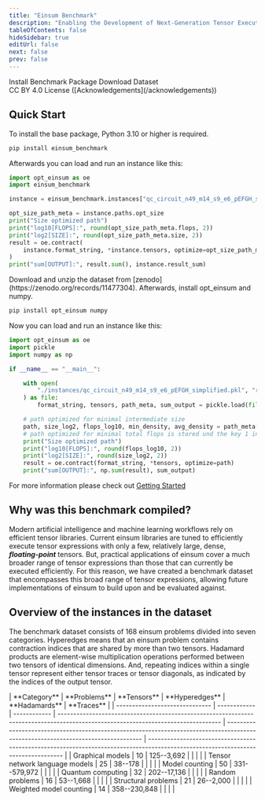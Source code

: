 ---
title: "Einsum Benchmark"
description: "Enabling the Development of Next-Generation Tensor Execution Engines"
tableOfContents: false
hideSidebar: true
editUrl: false
next: false
prev: false
---


<div class="text-center">
<div class="mt-0">
<LinkButton href="/guides/gettingstarted">Install Benchmark Package</LinkButton>
<LinkButton icon="external" href="https://zenodo.org/record/11477304" variant='secondary'>Download Dataset</LinkButton>
</div>
<p style="margin-top:0;">CC BY 4.0 License ([Acknowledgements](/acknowledgements))</p>

## Quick Start

<Tabs>
<TabItem label="Python Package" >
To install the base package, Python 3.10 or higher is required.

```bash
pip install einsum_benchmark
```

Afterwards you can load and run an instance like this:

```python
import opt_einsum as oe
import einsum_benchmark

instance = einsum_benchmark.instances["qc_circuit_n49_m14_s9_e6_pEFGH_simplified"]

opt_size_path_meta = instance.paths.opt_size
print("Size optimized path")
print("log10[FLOPS]:", round(opt_size_path_meta.flops, 2))
print("log2[SIZE]:", round(opt_size_path_meta.size, 2))
result = oe.contract(
    instance.format_string, *instance.tensors, optimize=opt_size_path_meta.path
)
print("sum[OUTPUT]:", result.sum(), instance.result_sum)
```
</TabItem>
<TabItem label="Raw Dataset" >
Download and unzip the dataset from [zenodo](https://zenodo.org/records/11477304). Afterwards, install opt_einsum and numpy.

```bash
pip install opt_einsum numpy
```

Now you can load and run an instance like this:

```python
import opt_einsum as oe
import pickle
import numpy as np

if __name__ == "__main__":

    with open(
        "./instances/qc_circuit_n49_m14_s9_e6_pEFGH_simplified.pkl", "rb"
    ) as file:
        format_string, tensors, path_meta, sum_output = pickle.load(file)

    # path optimized for minimal intermediate size
    path, size_log2, flops_log10, min_density, avg_density = path_meta[0]
    # path optimized for minimal total flops is stored und the key 1 in path_meta
    print("Size optimized path")
    print("log10[FLOPS]:", round(flops_log10, 2))
    print("log2[SIZE]:", round(size_log2, 2))
    result = oe.contract(format_string, *tensors, optimize=path)
    print("sum[OUTPUT]:", np.sum(result), sum_output)
```
</TabItem>
</Tabs>

For more information please check out [Getting Started](< ref "/docs/guides/gettingstarted"  >)

## Why was this benchmark compiled?

Modern artificial intelligence and machine learning workflows rely on efficient tensor libraries.
Current einsum libraries are tuned to efficiently execute tensor expressions with only a few, relatively large, dense, **_floating-point_** tensors.
But, practical applications of einsum cover a much broader range of tensor expressions than those that can currently be executed efficiently.
For this reason, we have created a benchmark dataset that encompasses this broad range of
tensor expressions, allowing future implementations of einsum to build upon and
be evaluated against.

## Overview of the instances in the dataset

The benchmark dataset consists of 168 einsum problems divided into seven categories.
Hyperedges means that an einsum problem contains contraction indices that are shared by more than two tensors.
Hadamard products are element-wise multiplication operations performed between two tensors of identical dimensions.
And, repeating indices within a single tensor represent either tensor traces or tensor diagonals, as indicated by the indices of the output tensor.

<div class="mx-auto min-w-96 md:w-10/12 lg:w-3/4 ">
| **Category**                   | **Problems** | **Tensors**  | **Hyperedges**                                                                                                                    | **Hadamards**                                                                                                                     | **Traces**                                                                                                                        |
| ------------------------------ | ------------ | ------------ | --------------------------------------------------------------------------------------------------------------------------------- | --------------------------------------------------------------------------------------------------------------------------------- | --------------------------------------------------------------------------------------------------------------------------------- |
| Graphical models               | 10           | 125--3,692   | <Icon name="approve-check" color="green" class="mx-auto" /> | <Icon name="close" color="red" class="mx-auto" />    | <Icon name="close" color="red" class="mx-auto" />    |
| Tensor network language models | 25           | 38--178      | <Icon name="close" color="red" class="mx-auto" />    | <Icon name="close" color="red" class="mx-auto" />    | <Icon name="close" color="red" class="mx-auto" />    |
| Model counting                 | 50           | 331--579,972 | <Icon name="approve-check" color="green" class="mx-auto" />| <Icon name="approve-check" color="green" class="mx-auto" />| <Icon name="approve-check" color="green" class="mx-auto" />|
| Quantum computing              | 32           | 202--17,136  | <Icon name="approve-check" color="green" class="mx-auto" />| <Icon name="approve-check" color="green" class="mx-auto" />| <Icon name="close" color="red" class="mx-auto" />    |
| Random problems                | 16           | 53--1,668    | <Icon name="approve-check" color="green" class="mx-auto" />| <Icon name="approve-check" color="green" class="mx-auto" />| <Icon name="approve-check" color="green" class="mx-auto" />|
| Structural problems            | 21           | 26--2,000    | <Icon name="close" color="red" class="mx-auto" />    | <Icon name="close" color="red" class="mx-auto" />    | <Icon name="close" color="red" class="mx-auto" />    |
| Weighted model counting        | 14           | 358--230,848 | <Icon name="approve-check" color="green" class="mx-auto" />| <Icon name="approve-check" color="green" class="mx-auto" />| <Icon name="approve-check" color="green" class="mx-auto" />|
</div>
</div>